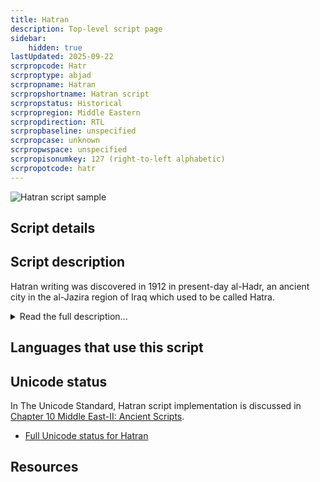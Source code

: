```yaml
---
title: Hatran
description: Top-level script page
sidebar:
    hidden: true
lastUpdated: 2025-09-22
scrpropcode: Hatr
scrproptype: abjad
scrpropname: Hatran
scrpropshortname: Hatran script
scrpropstatus: Historical
scrpropregion: Middle Eastern
scrpropdirection: RTL
scrpropbaseline: unspecified
scrpropcase: unknown
scrpropwspace: unspecified
scrpropisonumkey: 127 (right-to-left alphabetic)
scrpropotcode: hatr
---
```



![Hatran script sample](../images/hatr-sample.jpg "Detail from inscription on marble slab in Hatra, Iraq")

## Script details

<ScriptDetails />

## Script description

Hatran writing was discovered in 1912 in present-day al-Hadr, an ancient city in the al-Jazira region of Iraq which used to be called Hatra.

<details>
<summary>Read the full description...</summary>Over 100 stone inscriptions were uncovered by archaeologists working for Iraqi Department of Antiquities; since then approximately 500 more texts have been discovered. Most of these were short, and as a result it has been difficult to deduce a great deal about the Aramaic dialect, called Aramaic of Hatra, which the script represented.

The Hatran script is an abjad; vowels were not written but [matres lectiones](/reference/glossary#matlec) were sometimes used to indicate the long vowels /o:/ and /ı:/.
</details>

## Languages that use this script

<WsList script='Hatr' wsMax='5' />

## Unicode status

In The Unicode Standard, Hatran script implementation is discussed in [Chapter 10 Middle East-II: Ancient Scripts](https://www.unicode.org/versions/latest/core-spec/chapter-10/#G34825).

- [Full Unicode status for Hatran](/scrlang/unicode/hatr-unicode)



## Resources

<ScriptResources detailSummary='seemore' />

